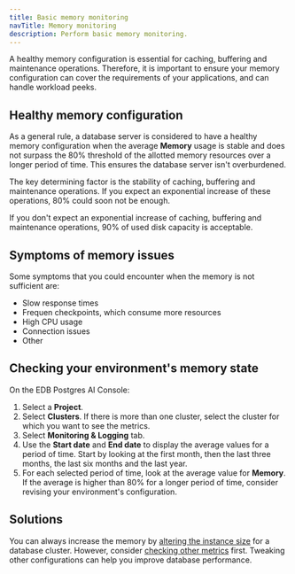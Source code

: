 ```yaml
---
title: Basic memory monitoring 
navTitle: Memory monitoring
description: Perform basic memory monitoring.
---
```


A healthy memory configuration is essential for caching, buffering and maintenance operations. Therefore, it is important to ensure your memory configuration can cover the requirements of your applications, and can handle workload peeks.

## Healthy memory configuration 

As a general rule, a database server is considered to have a healthy memory configuration when the average **Memory** usage is stable and does not surpass the 80% threshold of the allotted memory resources over a longer period of time. This ensures the database server isn't overburdened.

The key determining factor is the stability of caching, buffering and maintenance operations. If you expect an exponential increase of these operations, 80% could soon not be enough.

If you don't expect an exponential increase of caching, buffering and maintenance operations, 90% of used disk capacity is acceptable.

## Symptoms of memory issues 

Some symptoms that you could encounter when the memory is not sufficient are:

- Slow response times 
- Frequen checkpoints, which consume more resources
- High CPU usage
- Connection issues
- Other

## Checking your environment's memory state 

On the EDB Postgres AI Console: 

1.  Select a **Project**. 
1.  Select **Clusters**. If there is more than one cluster, select the cluster for which you want to see the metrics. 
1.  Select **Monitoring & Logging** tab.
1.  Use the **Start date** and **End date** to display the average values for a period of time. Start by looking at the first month, then the last three months, the last six months and the last year. 
1.  For each selected period of time, look at the average value for **Memory**. If the average is higher than 80% for a longer period of time, consider revising your environment's configuration. 

## Solutions

You can always increase the memory by [altering the instance size](/biganimal/latest/using_cluster/03_modifying_your_cluster/#modify-your-clusters-configuration-settings) for a database cluster. However, consider [checking other metrics](causes_solutions) first. Tweaking other configurations can help you improve database performance.
